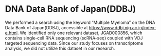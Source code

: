 # DNA Data Bank of Japan(DDBJ)
We performed a search using the keyword "Multiple Myeloma" on the DNA Data Bank of Japan(DDBJ), accessible at [https://www.ddbj.nig.ac.jp/index-e.html](https://www.ddbj.nig.ac.jp/index-e.html).  We identified only one relevant dataset, JGAD000856, which contains single-cell RNA sequencing (scRNA-seq) coupled with VDJ targeted sequencing data. Since our study focuses on transcriptome analysis, we did not utilize this dataset in our research.
